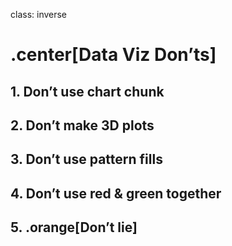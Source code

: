 
class: inverse

# .center[Data Viz Don'ts]

## 1. Don't use chart chunk
## 2. Don't make 3D plots
## 3. Don't use pattern fills
## 4. Don't use red & green together
## 5. .orange[Don't lie]
